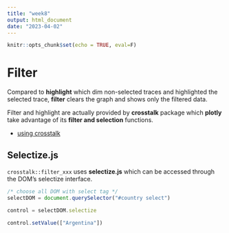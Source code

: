 ```yaml
---
title: "week8"
output: html_document
date: "2023-04-02"
---
```


```r
knitr::opts_chunk$set(echo = TRUE, eval=F)
```

# Filter

Compared to **highlight** which dim non-selected traces and highlighted the selected trace, **filter** clears the graph and shows only the filtered data. 

Filter and highlight are actually provided by **crosstalk** package which **plotly** take advantage of its **filter and selection** functions.

  * [using crosstalk](https://rstudio.github.io/crosstalk/using.html)

## Selectize.js
`crosstalk::filter_xxx` uses **selectize.js** which can be accessed through the DOM's selectize interface.

```js
/* choose all DOM with select tag */
selectDOM = document.querySelector("#country select")

control = selectDOM.selectize

control.setValue(["Argentina"])
```
